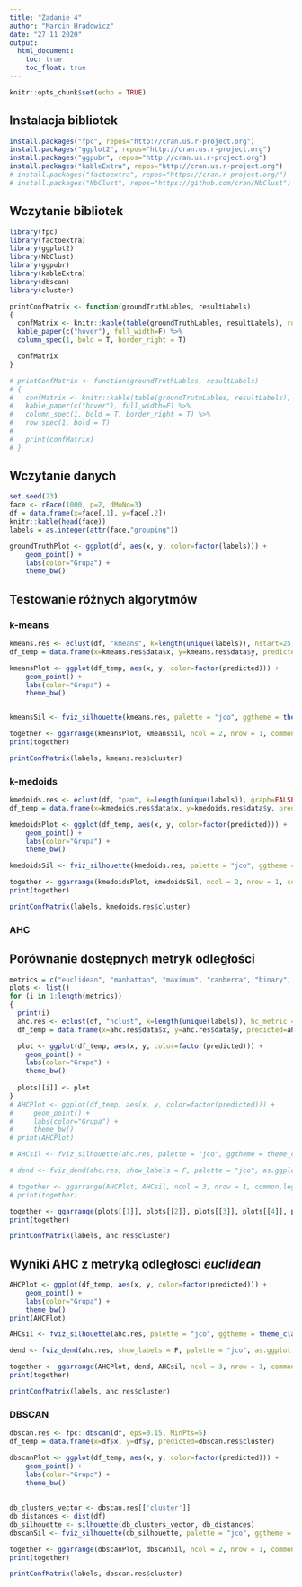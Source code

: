 ```yaml
---
title: "Zadanie 4"
author: "Marcin Hradowicz"
date: "27 11 2020"
output: 
  html_document:
    toc: true
    toc_float: true
---
```


```r
knitr::opts_chunk$set(echo = TRUE)
```

## Instalacja bibliotek
```r
install.packages("fpc", repos="http://cran.us.r-project.org")
install.packages("ggplot2", repos="http://cran.us.r-project.org")
install.packages("ggpubr", repos="http://cran.us.r-project.org")
install.packages("kableExtra", repos="http://cran.us.r-project.org")
# install.packages("factoextra", repos="https://cran.r-project.org/")
# install.packages("NbClust", repos="https://github.com/cran/NbClust")

```
## Wczytanie bibliotek
```r
library(fpc)
library(factoextra)
library(ggplot2)
library(NbClust)
library(ggpubr)
library(kableExtra)
library(dbscan)
library(cluster)

printConfMatrix <- function(groundTruthLables, resultLabels)
{
  confMatrix <- knitr::kable(table(groundTruthLables, resultLabels), row.names = c(1,2,3,4,5,6), align=rep('c', 5)) %>%
  kable_paper(c("hover"), full_width=F) %>%
  column_spec(1, bold = T, border_right = T)

  confMatrix
}

# printConfMatrix <- function(groundTruthLables, resultLabels)
# {
#   confMatrix <- knitr::kable(table(groundTruthLables, resultLabels), row.names = c(1,2,3,4,5,6), align=rep('c', 5)) %>%
#   kable_paper(c("hover"), full_width=F) %>%
#   column_spec(1, bold = T, border_right = T) %>%
#   row_spec(1, bold = T)
# 
#   print(confMatrix)
# }
```


## Wczytanie danych
```r
set.seed(23)
face <- rFace(1000, p=2, dMoNo=3)
df = data.frame(x=face[,1], y=face[,2])
knitr::kable(head(face))
labels = as.integer(attr(face,"grouping"))

groundTruthPlot <- ggplot(df, aes(x, y, color=factor(labels))) +
    geom_point() +
    labs(color="Grupa") +
    theme_bw()

```
## Testowanie różnych algorytmów

### k-means
```r
kmeans.res <- eclust(df, "kmeans", k=length(unique(labels)), nstart=25, graph=FALSE)
df_temp = data.frame(x=kmeans.res$data$x, y=kmeans.res$data$y, predicted=kmeans.res$cluster)

kmeansPlot <- ggplot(df_temp, aes(x, y, color=factor(predicted))) +
    geom_point() +
    labs(color="Grupa") +
    theme_bw()


kmeansSil <- fviz_silhouette(kmeans.res, palette = "jco", ggtheme = theme_classic(), print.summary = F)

together <- ggarrange(kmeansPlot, kmeansSil, ncol = 2, nrow = 1, common.legend = TRUE, labels = c("k-means", ""), label.x = 0, label.y= 1.05, hjust=0)
print(together)

printConfMatrix(labels, kmeans.res$cluster)

```
### k-medoids
```r
kmedoids.res <- eclust(df, "pam", k=length(unique(labels)), graph=FALSE)
df_temp = data.frame(x=kmedoids.res$data$x, y=kmedoids.res$data$y, predicted=kmedoids.res$cluster)

kmedoidsPlot <- ggplot(df_temp, aes(x, y, color=factor(predicted))) +
    geom_point() +
    labs(color="Grupa") +
    theme_bw()

kmedoidsSil <- fviz_silhouette(kmedoids.res, palette = "jco", ggtheme = theme_classic(), print.summary = F)

together <- ggarrange(kmedoidsPlot, kmedoidsSil, ncol = 2, nrow = 1, common.legend = TRUE, labels = c("k-medoids", ""), label.x = 0, label.y= 1.05, hjust=0)
print(together)

printConfMatrix(labels, kmedoids.res$cluster)
```

### AHC

## Porównanie dostępnych metryk odległości
```r

metrics = c("euclidean", "manhattan", "maximum", "canberra", "binary", "minkowski")
plots <- list()
for (i in 1:length(metrics))
{
  print(i)
  ahc.res <- eclust(df, "hclust", k=length(unique(labels)), hc_metric = metrics[[i]], hc_method = "ward.D2", graph=FALSE)
  df_temp = data.frame(x=ahc.res$data$x, y=ahc.res$data$y, predicted=ahc.res$cluster)

  plot <- ggplot(df_temp, aes(x, y, color=factor(predicted))) +
    geom_point() +
    labs(color="Grupa") +
    theme_bw()
  
  plots[[i]] <- plot
}
# AHCPlot <- ggplot(df_temp, aes(x, y, color=factor(predicted))) +
#     geom_point() +
#     labs(color="Grupa") +
#     theme_bw()
# print(AHCPlot)

# AHCsil <- fviz_silhouette(ahc.res, palette = "jco", ggtheme = theme_classic(), print.summary = F)

# dend <- fviz_dend(ahc.res, show_labels = F, palette = "jco", as.ggplot = T)

# together <- ggarrange(AHCPlot, AHCsil, ncol = 3, nrow = 1, common.legend = TRUE, labels = c("AHC", ""), label.x = 0, label.y= 1.05, hjust=0)
# print(together)

together <- ggarrange(plots[[1]], plots[[2]], plots[[3]], plots[[4]], plots[[5]], plots[[6]], ncol = 2, nrow = 3, common.legend = TRUE, labels = metrics, label.x = 0, label.y= 1.05, hjust=0)
print(together)

printConfMatrix(labels, ahc.res$cluster)
```
## Wyniki AHC z metryką odległosci <i>euclidean</i>
```r

AHCPlot <- ggplot(df_temp, aes(x, y, color=factor(predicted))) +
    geom_point() +
    labs(color="Grupa") +
    theme_bw()
print(AHCPlot)

AHCsil <- fviz_silhouette(ahc.res, palette = "jco", ggtheme = theme_classic(), print.summary = F)

dend <- fviz_dend(ahc.res, show_labels = F, palette = "jco", as.ggplot = T)

together <- ggarrange(AHCPlot, dend, AHCsil, ncol = 3, nrow = 1, common.legend = TRUE, labels = c("AHC", "",""), label.x = 0, label.y= 1.05, hjust=0)
print(together)

printConfMatrix(labels, ahc.res$cluster)
```

### DBSCAN
```r
dbscan.res <- fpc::dbscan(df, eps=0.15, MinPts=5)
df_temp = data.frame(x=df$x, y=df$y, predicted=dbscan.res$cluster)

dbscanPlot <- ggplot(df_temp, aes(x, y, color=factor(predicted))) +
    geom_point() +
    labs(color="Grupa") +
    theme_bw()
  
  
db_clusters_vector <- dbscan.res[['cluster']]
db_distances <- dist(df)
db_silhouette <- silhouette(db_clusters_vector, db_distances)
dbscanSil <- fviz_silhouette(db_silhouette, palette = "jco", ggtheme = theme_classic(), print.summary = F)

together <- ggarrange(dbscanPlot, dbscanSil, ncol = 2, nrow = 1, common.legend = TRUE, labels = c("DBSCAN", ""), label.x = 0, label.y= 1.05, hjust=0)
print(together)

printConfMatrix(labels, dbscan.res$cluster)
```

<!-- ## Porównanie wykresów -->
<!-- ```{r, all_algs, fig.height=20, fig.width=10} -->
<!-- together <- ggarrange(kmeansPlot, kmeansSil, kmedoidsPlot, kmedoidsSil, AHCPlot, AHCsil, dbscanPlot, dbscanSil, groundTruthPlot, ncol = 2, nrow = 5, common.legend = TRUE, labels = c("k-means", "", "k-medoids", "","AHC", "", "DBSCAN", "", "Ground Truth"), label.x = 0, label.y= 1.05, hjust=0) -->

<!-- # labels = c("Ground Truth", "k-means", "k-medoids", "AHC", "DBSCAN"), label.x = 0.2, label.y= 1.1, hjust=-0.5 -->
<!-- print(together) -->
<!-- ``` -->

```r
 

```